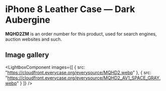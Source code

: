 
# iPhone 8 Leather Case — Dark Aubergine

<Callout type='info' emoji='👉🏻'>**MQHD2ZM** is an order number for this product, used for search engines, auction websites and such.</Callout>

## Image gallery

<LightboxComponent
    images={[
      {
        src: "https://cloudfront.everycase.org/everysource/MQHD2.webp"
      },
      {
        src: "https://cloudfront.everycase.org/everysource/MQHD2_AV1_SPACE_GRAY.webp"
      }
    ]}
  />
